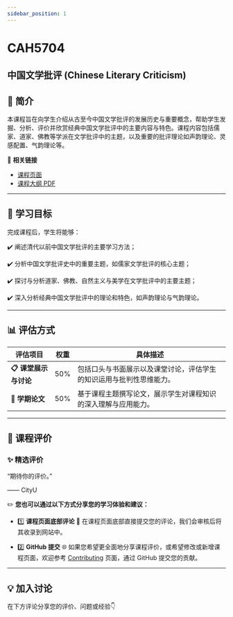 ```yaml
---
sidebar_position: 1
---
```


# CAH5704
## 中国文学批评 (Chinese Literary Criticism)

## **📘 简介**
本课程旨在向学生介绍从古至今中国文学批评的发展历史与重要概念，帮助学生发掘、分析、评价并欣赏经典中国文学批评中的主要内容与特色。课程内容包括儒家、道家、佛教等学派在文学批评中的主题，以及重要的批评理论如声韵理论、灵感配置、气韵理论等。

🔗 **相关链接**
- [课程页面](https://www.cityu.edu.hk/catalogue/pg/202526/course/CAH5704.htm)
- [课程大纲 PDF](https://www.cityu.edu.hk/catalogue/pg/202526/course/CAH5704.pdf)

---

## **🎯 学习目标**

完成课程后，学生将能够：

✔️ 阐述清代以前中国文学批评的主要学习方法；

✔️ 分析中国文学批评史中的重要主题，如儒家文学批评的核心主题；

✔️ 探讨与分析道家、佛教、自然主义与美学在文学批评中的主要主题；

✔️ 深入分析经典中国文学批评中的理论和特色，如声韵理论与气韵理论。

---

## **📊 评估方式**

| **评估项目**          | **权重** | **具体描述**                                                                                       |
|----------------------|---------|---------------------------------------------------------------------------------------------------|
| **📋 课堂展示与讨论** | 50%     | 包括口头与书面展示以及课堂讨论，评估学生的知识运用与批判性思维能力。                                          |
| **📂 学期论文**       | 50%     | 基于课程主题撰写论文，展示学生对课程知识的深入理解与应用能力。                                             |

---

## **💬 课程评价**

### ✨ **精选评价**
<div className={commentStyles.commentBox}>
    <p className={commentStyles.commentText}>
        “期待你的评价。”
    </p>
    <p className={commentStyles.commentAuthor}>—— CityU</p>
</div>

✏️ **您也可以通过以下方式分享您的学习体验和建议：**

- 1️⃣ **课程页面底部评论**
💬 在课程页面底部直接提交您的评论，我们会审核后将其收录到网站中。

- 2️⃣ **GitHub 提交**
🌐 如果您希望更全面地分享课程评价，或希望修改或新增课程页面，欢迎参考 [Contributing](/contributing) 页面，通过 GitHub 提交您的贡献。

---

## **💡 加入讨论**

在下方评论分享您的评价、问题或经验👇
<Utterances />

